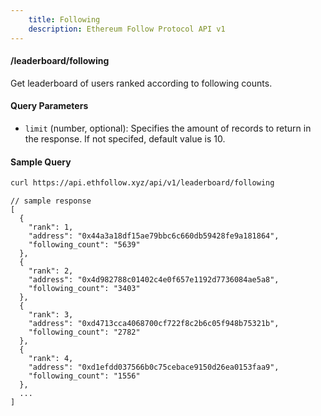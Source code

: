 ```yaml
---
    title: Following
    description: Ethereum Follow Protocol API v1
---
```


#### /leaderboard/following
Get leaderboard of users ranked according to following counts. 



#### Query Parameters
- `limit` (number, optional): Specifies the amount of records to return in the response. If not specifed, default value is 10.


#### Sample Query
```sh
curl https://api.ethfollow.xyz/api/v1/leaderboard/following
```

```jsonc
// sample response
[
  {
    "rank": 1,
    "address": "0x44a3a18df15ae79bbc6c660db59428fe9a181864",
    "following_count": "5639"
  },
  {
    "rank": 2,
    "address": "0x4d982788c01402c4e0f657e1192d7736084ae5a8",
    "following_count": "3403"
  },
  {
    "rank": 3,
    "address": "0xd4713cca4068700cf722f8c2b6c05f948b75321b",
    "following_count": "2782"
  },
  {
    "rank": 4,
    "address": "0xd1efdd037566b0c75cebace9150d26ea0153faa9",
    "following_count": "1556"
  },
  ...
]
```